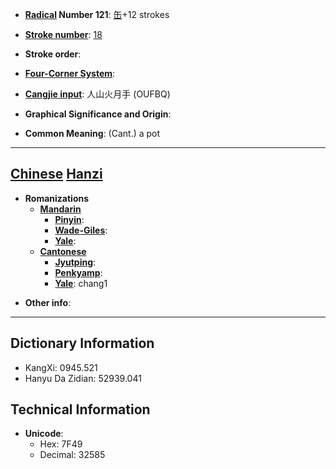 * '''[[Wiktionary:Chinese radical index| Radical]] Number 121''': [[Wiktionary:Chinese radical index 缶|缶]]+12 strokes

* '''[[Wiktionary:Chinese total strokes index|Stroke number]]''': [[Wiktionary:Chinese total strokes index 18|18]]

* '''Stroke order''': 

* '''[[Wiktionary:Chinese four corner index|Four-Corner System]]''': 

* '''[[Wiktionary:Chinese Cangjie index|Cangjie input]]''': 人山火月手 (OUFBQ)

* '''Graphical Significance and Origin''': 

* '''Common Meaning''': (Cant.) a pot

----

== [[Chinese]] [[Hanzi]] ==

* '''Romanizations'''
** '''[[Mandarin]]'''
*** '''[[Pinyin]]''': 
*** '''[[Wade-Giles]]''': 
*** '''[[Yale]]''': 
** '''[[Cantonese]]'''
*** '''[[Jyutping]]''':
*** '''[[Penkyamp]]''': 
*** '''[[Yale]]''': chang1

* '''Other info''': 

----

== Dictionary Information ==

* KangXi: 0945.521
* Hanyu Da Zidian: 52939.041

== Technical Information ==

* '''Unicode''':
** Hex: 7F49
** Decimal: 32585